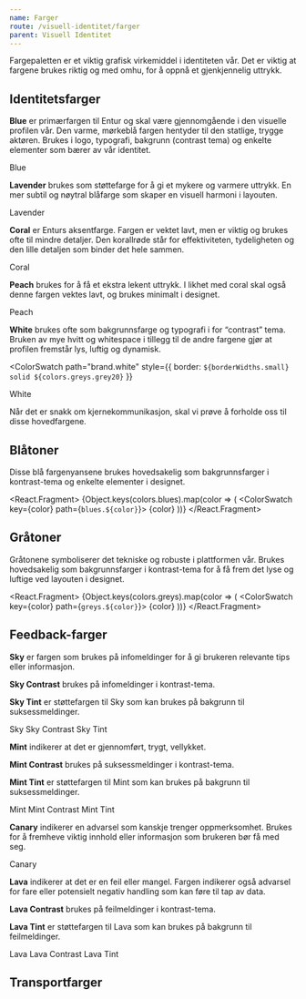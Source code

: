 ```yaml
---
name: Farger
route: /visuell-identitet/farger
parent: Visuell Identitet
---
```



<PageHeader>
  Fargepaletten er et viktig grafisk virkemiddel i identiteten vår. Det er
  viktig at fargene brukes riktig og med omhu, for å oppnå et gjenkjennelig
  uttrykk.
</PageHeader>

## Identitetsfarger

**Blue** er primærfargen til Entur og skal være gjennomgående i den visuelle profilen vår. Den varme, mørkeblå fargen hentyder til den statlige, trygge aktøren. Brukes i logo, typografi, bakgrunn (contrast tema) og enkelte elementer som bærer av vår identitet.

<ColorSwatch path="brand.blue">Blue</ColorSwatch>

<Divider />

**Lavender** brukes som støttefarge for å gi et mykere og varmere uttrykk. En mer subtil og nøytral blåfarge som skaper en visuell harmoni i layouten.

<ColorSwatch path="brand.lavender">Lavender</ColorSwatch>

<Divider />

**Coral** er Enturs aksentfarge. Fargen er vektet lavt, men er viktig og brukes ofte til mindre detaljer.
Den korallrøde står for effektiviteten, tydeligheten og den lille detaljen som binder det hele sammen.

<ColorSwatch path="brand.coral">Coral</ColorSwatch>

<Divider />

**Peach** brukes for å få et ekstra lekent uttrykk. I likhet med coral skal også denne fargen vektes lavt, og brukes minimalt i designet.

<ColorSwatch path="brand.peach">Peach</ColorSwatch>

<Divider />

**White** brukes ofte som bakgrunnsfarge og typografi i for “contrast” tema. Bruken av mye hvitt og whitespace i tillegg til de andre fargene gjør at profilen fremstår lys, luftig og dynamisk.

<ColorSwatch
  path="brand.white"
  style={{ border: `${borderWidths.small} solid ${colors.greys.grey20}` }}
>
  White
</ColorSwatch>

Når det er snakk om kjernekommunikasjon, skal vi prøve å forholde oss til disse hovedfargene.

## Blåtoner

Disse blå fargenyansene brukes hovedsakelig som bakgrunnsfarger i kontrast-tema og enkelte elementer i designet.

<React.Fragment>
  {Object.keys(colors.blues).map(color => (
    <ColorSwatch key={color} path={`blues.${color}`}>
      {color}
    </ColorSwatch>
  ))}
</React.Fragment>

## Gråtoner

Gråtonene symboliserer det tekniske og robuste i plattformen vår. Brukes hovedsakelig som bakgrunnsfarger i kontrast-tema for å få frem det lyse og luftige ved layouten i designet.

<React.Fragment>
  {Object.keys(colors.greys).map(color => (
    <ColorSwatch key={color} path={`greys.${color}`}>
      {color}
    </ColorSwatch>
  ))}
</React.Fragment>

## Feedback-farger

**Sky** er fargen som brukes på infomeldinger for å gi brukeren relevante tips eller informasjon.

**Sky Contrast** brukes på infomeldinger i kontrast-tema.

**Sky Tint** er støttefargen til Sky som kan brukes på bakgrunn til suksessmeldinger.

<ColorSwatch path="validation.sky">Sky</ColorSwatch>
<ColorSwatch path="validation.skyContrast">Sky Contrast</ColorSwatch>
<ColorSwatch path="validation.skyTint">Sky Tint</ColorSwatch>

<Divider />

**Mint** indikerer at det er gjennomført, trygt, vellykket.

**Mint Contrast** brukes på suksessmeldinger i kontrast-tema.

**Mint Tint** er støttefargen til Mint som kan brukes på bakgrunn til suksessmeldinger.

<ColorSwatch path="validation.mint">Mint</ColorSwatch>
<ColorSwatch path="validation.mintContrast">Mint Contrast</ColorSwatch>
<ColorSwatch path="validation.mintTint">Mint Tint</ColorSwatch>

<Divider />

**Canary** indikerer en advarsel som kanskje trenger oppmerksomhet. Brukes for å fremheve viktig innhold eller informasjon som brukeren bør få med seg.

<ColorSwatch path="validation.canary">Canary</ColorSwatch>

<Divider />

**Lava** indikerer at det er en feil eller mangel. Fargen indikerer også advarsel for fare eller potensielt negativ handling som kan føre til tap av data.

**Lava Contrast** brukes på feilmeldinger i kontrast-tema.

**Lava Tint** er støttefargen til Lava som kan brukes på bakgrunn til feilmeldinger.

<ColorSwatch path="validation.lava">Lava</ColorSwatch>
<ColorSwatch path="validation.lavaContrast">Lava Contrast</ColorSwatch>
<ColorSwatch path="validation.lavaTint">Lava Tint</ColorSwatch>

## Transportfarger

<TransportColors />
